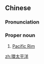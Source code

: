 {{also|环太平洋}}
==Chinese==
{{zh-forms|s=环太平洋|type=13}}

===Pronunciation===
{{zh-pron
|m=Huán Tàipíngyáng
|c=waan4 taai3 ping4 joeng4
|cat=propn
}}

===Proper noun===
{{zh-proper noun}}

# [[Pacific Rim]]

[[zh:環太平洋]]